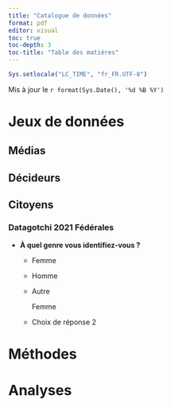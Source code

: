 ```yaml
---
title: "Catalogue de données"
format: pdf
editor: visual
toc: true
toc-depth: 3
toc-title: "Table des matières"
---
```


```r
Sys.setlocale("LC_TIME", "fr_FR.UTF-8")
```

Mis à jour le `r format(Sys.Date(), '%d %B %Y')`

# Jeux de données

## Médias

## Décideurs

## Citoyens

### Datagotchi 2021 Fédérales

-   **À quel genre vous identifiez-vous ?**

    -   Femme
    - Homme
    - Autre

        	
        		
        		
        	
        	
        		

        			
        				
        					

        Femme\

        				
        			
        		

        	

    -   Choix de réponse 2

# Méthodes

# Analyses
